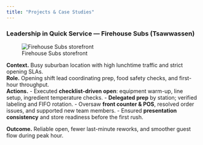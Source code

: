 ```yaml
---
title: "Projects & Case Studies"
---
```


### Leadership in Quick Service — Firehouse Subs (Tsawwassen)
![Firehouse Subs storefront](https://cdn.sanity.io/images/czqk28jt/prod_fhs_ca/6f50def84fcdd61fd71918d97c53881f9e2e098e-1014x542.jpg?w=897&q=80&fit=max&auto=format){.rounded-xl fig-alt="Firehouse Subs storefront photo"}

**Context.** Busy suburban location with high lunchtime traffic and strict opening SLAs.  
**Role.** Opening shift lead coordinating prep, food safety checks, and first-hour throughput.  
**Actions.**
- Executed **checklist-driven open**: equipment warm-up, line setup, ingredient temperature checks.
- **Delegated prep** by station; verified labeling and FIFO rotation.
- Oversaw **front counter & POS**, resolved order issues, and supported new team members.
- Ensured **presentation consistency** and store readiness before the first rush.

**Outcome.** Reliable open, fewer last-minute reworks, and smoother guest flow during peak hour.
